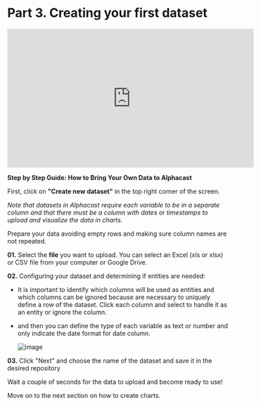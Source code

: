 # Part 3. Creating your first dataset

<iframe width="560" height="315" src="https://www.youtube.com/embed/wNKsBZtktI0" title="YouTube video player" frameborder="0" allow="accelerometer; autoplay; clipboard-write; encrypted-media; gyroscope; picture-in-picture; web-share" allowfullscreen></iframe>

**Step by Step Guide: How to Bring Your Own Data to Alphacast**

First, click on **"Create new dataset"** in the top right corner of the screen.

*Note that datasets in Alphacast require each variable to be in a separate column and that there must be a column with dates or timestamps to upload and visualize the data in charts.*

Prepare your data avoiding empty rows and making sure column names are not repeated.

**01.** Select the **file** you want to upload. You can select an Excel (xls or xlsx) or CSV file from your computer or Google Drive.

**02.** Configuring your dataset and determining if entities are needed:

 - It is important to identify which columns will be used as entities and which columns can be ignored because are necessary to uniquely define a row of the dataset. Click each column and select to handle it as an entity or ignore the column. 
 - and then you can define the type of each variable as text or number and only indicate the date format for date column. 

   ![image](https://user-images.githubusercontent.com/90727312/221684212-98ccd42c-a431-4861-803b-3f5ca77fd47f.png)

**03.** Click "Next" and choose the name of the dataset and save it in the desired repository

Wait a couple of seconds for the data to upload and become ready to use!

Move on to the next section on how to create charts.

